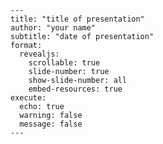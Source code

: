 ```         
---
title: "title of presentation"
author: "your name"
subtitle: "date of presentation"
format:
  revealjs:
    scrollable: true
    slide-number: true
    show-slide-number: all
    embed-resources: true
execute:
  echo: true
  warning: false
  message: false
---
```
